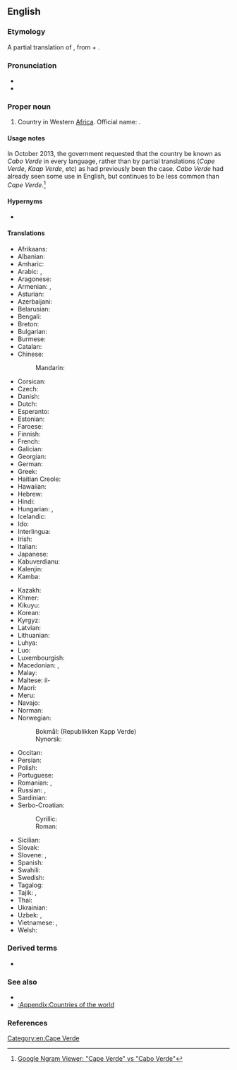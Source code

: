 ==English==
{{wikipedia}}

===Etymology===
A partial translation of {{etyl|pt|en}} {{m|pt|Cabo Verde}}, from {{m|pt|cabo||cape}} + {{m|pt|verde||green}}.

===Pronunciation===
* {{IPA|/keɪpˈvɝd/|lang=en}}
* {{audio|En-Cape Verde.ogg|Audio|lang=en}}

===Proper noun===
{{en-proper noun|head=[[cape|Cape]] Verde}}

# Country in Western [[Africa]]. Official name: {{w|Republic of Cabo Verde}}.

====Usage notes====
In October 2013, the government requested that the country be known as ''Cabo Verde'' in every language, rather than by partial translations (''Cape Verde'', ''Kaap Verde'', etc) as had previously been the case. ''Cabo Verde'' had already seen some use in English, but continues to be less common than ''Cape Verde''.<ref>[https://books.google.com/ngrams/graph?content=Cape+Verde%2CCabo+Verde&year_start=1800&year_end=2008&corpus=15&smoothing=3&share=&direct_url=t1%3B%2CCape%20Verde%3B%2Cc0%3B.t1%3B%2CCabo%20Verde%3B%2Cc0 Google Ngram Viewer: "Cape Verde" vs "Cabo Verde"]</ref>

====Hypernyms====
* {{l|en|Subsahara}}

====Translations====
{{trans-top|country in Western Africa}}
* Afrikaans: {{t|af|Kaap Verde}}
* Albanian: {{t+|sq|Kepi i Gjelbër}}
* Amharic: {{t|am|ካቦ ቨርዴ}}
* Arabic: {{t|ar|كَاب فِيرْدِي|m}}, {{t|ar|اَلرَّأْس اَلْأَخْضَر|m}}
* Aragonese: {{t|an|Cabo Verde|m}}
* Armenian: {{t|hy|Կաբո Վերդե}}, {{t|hy|Կանաչ Հրվանդան|sc=Armn}}
* Asturian: {{t+|ast|Cabu Verde|m}}
* Azerbaijani: {{t+|az|Kabo-Verde}}
* Belarusian: {{t|be|Ка́ба-Ве́рдэ|f}}
* Bengali: {{t|bn|কেপ ভার্দ}}
* Breton: {{t|br|Kab Glas}}
* Bulgarian: {{t|bg|Ка́бо Ве́рде}}
* Burmese: {{t|my|ကိတ်ဗာဒီ}}
* Catalan: {{t+|ca|Cap Verd|m}}
* Chinese:
*: Mandarin: {{t+|cmn|佛得角|tr=Fódéjiǎo|sc=Hani}}
* Corsican: {{t|co|Capu Verde}}
* Czech: {{t+|cs|Kapverdy|m-p}}
* Danish: {{t+|da|Kap Verde}}
* Dutch: {{t+|nl|Kaapverdië}}
* Esperanto: {{t|eo|Kabo-Verdo}}
* Estonian: {{t+|et|Roheneemesaared}}
* Faroese: {{t|fo|Grønhøvdaoyggjarnar}}
* Finnish: {{t+|fi|Kap Verde}}
* French: {{t+|fr|Cap-Vert}}
* Galician: {{t+|gl|Cabo Verde|m}}
* Georgian: {{t|ka|კაბო-ვერდე|sc=Geor}}
* German: {{t+|de|Kap Verde}}
* Greek: {{t+|el|Πράσινο Ακρωτήριο|n}}
* Haitian Creole: {{t|ht|Kap Vè}}
* Hawaiian: {{t|haw|Laeuliuli}}
* Hebrew: {{t|he|כף ורדה}}
* Hindi: {{t|hi|केप वर्डे}}
* Hungarian: {{t+|hu|Zöld-foki Köztársaság}}, {{t|hu|Zöld-foki-szigetek}}
* Icelandic: {{t+|is|Grænhöfðaeyjar|f-p}}
* Ido: {{t+|io|Kabverdo}}
* Interlingua: {{t|ia|Capo Verde}}
* Irish: {{t|ga|Rinn Verde|f}}
* Italian: {{t+|it|Capo Verde}}
* Japanese: {{t+|ja|カーボベルデ|tr=Kāboberude}}
* Kabuverdianu: {{t|kea|Kabu Verdi}}
* Kalenjin: {{t|kln|Kep Vad}}
* Kamba: {{t|kam|Kepu Vad}}
{{trans-mid}}
* Kazakh: {{t|kk|Кабо Верде}}
* Khmer: {{t+|km|កាប់វែរ}}
* Kikuyu: {{t|ki|Kepu Vad}}
* Korean: {{t|ko|^카보베르데}}
* Kyrgyz: {{t|ky|Кабо-Верде}}
* Latvian: {{t|lv|Kaboverde}}
* Lithuanian: {{t+|lt|Žaliasis Kyšulys}}
* Luhya: {{t|luy|Kepu Vad}}
* Luo: {{t|luo|Kep Vad}}
* Luxembourgish: {{t|lb|Kap Verde}}
* Macedonian: {{t|mk|Зелено’ртска Република|f}}, {{t|mk|Зелено’ртски Острови|p}}
* Malay: {{t|ms|Tanjung Verde}}
* Maltese: il-{{t|mt|Kape Verde}}
* Maori: {{t|mi|Te Kūrae Matomato}}
* Meru: {{t|mer|Kepu Vad}}
* Navajo: {{t|nv|Tónteel Bibąąh Dootłʼizhí}}
* Norman: {{t|nrf|Vèrt Cap|m}}
* Norwegian:
*: Bokmål: {{t+|nb|Kapp Verde}} (Republikken Kapp Verde)
*: Nynorsk: {{t+|nn|Kapp Verde}}
* Occitan: {{t|oc|Cap Verd|m}}
* Persian: {{t|fa|کاپ ورد|tr=kâp verd}}
* Polish: {{t+|pl|Republika Zielonego Przylądka|f}}
* Portuguese: {{t+|pt|Cabo Verde}}
* Romanian: {{t|ro|Capul Verde|n}}, {{t+|ro|Republica Capului Verde|f}}
* Russian: {{t+|ru|Ка́бо-Ве́рде|f|tr=Kábo-Vɛ́rdɛ}}, {{t|ru|Острова́ Зелёного Мы́са|m-p|tr=Ostrová Zeljónovo Mýsa}}
* Sardinian: {{t|sc|Cabu Birde}}
* Serbo-Croatian:
*: Cyrillic: {{t|sh|Зеленортска Република|f}}
*: Roman: {{t|sh|Zelenortska Republika|f}}
* Sicilian: {{t|scn|Capu Virdi}}
* Slovak: {{t|sk|Kapverdy|m-p}}
* Slovene: {{t|sl|Kapvêrdski otóki|m-p}}, {{t+|sl|Zelenoŕtski otóki|m-p}}
* Spanish: {{t+|es|Cabo Verde|m}}
* Swahili: {{t+|sw|Kepuvede}}
* Swedish: {{t+|sv|Kap Verde}}
* Tagalog: {{t|tl|Kabo Berde}}
* Tajik: {{t|tg|Ҷазираҳои Димоғаи Сабз}}, {{t|tg|Кабо Верде}}
* Thai: {{t|th|กาบูเวร์ดี}}
* Ukrainian: {{t+|uk|Ка́бо-Ве́рде|f}}
* Uzbek: {{t|uz|Keyp Verd}}, {{t|uz|Kabo-verde}}
* Vietnamese: {{t|vi|Cáp-Ve}}, {{t|vi|Cáp Ve}}
* Welsh: {{t+|cy|Cabo Verde}}
{{trans-bottom}}

===Derived terms===
* {{l|en|Cape Verdean}}

===See also===
* {{l|en|Praia}}
* [[:Appendix:Countries of the world]]

===References===
<references/>

[[Category:en:Cape Verde]]
